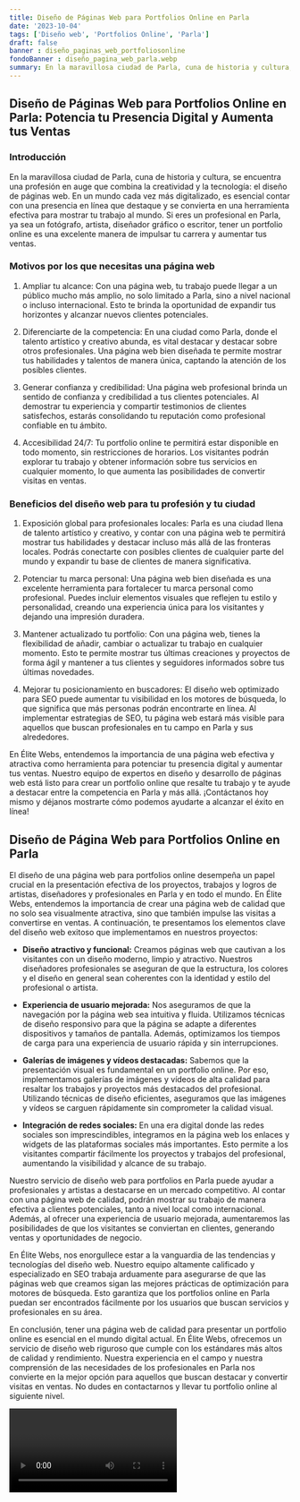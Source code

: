 ```yaml
---
title: Diseño de Páginas Web para Portfolios Online en Parla
date: '2023-10-04'
tags: ['Diseño web', 'Portfolios Online', 'Parla']
draft: false
banner : diseño_paginas_web_portfoliosonline
fondoBanner : diseño_pagina_web_parla.webp
summary: En la maravillosa ciudad de Parla, cuna de historia y cultura, se encuentra una profesión en auge que combina la creatividad y la tecnología el diseño de páginas web. En un mundo cada vez más digitalizado, es esencial contar con una presencia en línea que destaque y se convierta en una herramienta efectiva para mostrar tu trabajo al mundo. Si eres un profesional en Parla, ya sea un fotógrafo, artista, diseñador gráfico o escritor, tener un portfolio online es una excelente manera de impulsar tu carrera y aumentar tus ventas.
---
```


## Diseño de Páginas Web para Portfolios Online en Parla: Potencia tu Presencia Digital y Aumenta tus Ventas

### Introducción

En la maravillosa ciudad de Parla, cuna de historia y cultura, se encuentra una profesión en auge que combina la creatividad y la tecnología: el diseño de páginas web. En un mundo cada vez más digitalizado, es esencial contar con una presencia en línea que destaque y se convierta en una herramienta efectiva para mostrar tu trabajo al mundo. Si eres un profesional en Parla, ya sea un fotógrafo, artista, diseñador gráfico o escritor, tener un portfolio online es una excelente manera de impulsar tu carrera y aumentar tus ventas.

### Motivos por los que necesitas una página web

1. Ampliar tu alcance: Con una página web, tu trabajo puede llegar a un público mucho más amplio, no solo limitado a Parla, sino a nivel nacional o incluso internacional. Esto te brinda la oportunidad de expandir tus horizontes y alcanzar nuevos clientes potenciales.

2. Diferenciarte de la competencia: En una ciudad como Parla, donde el talento artístico y creativo abunda, es vital destacar y destacar sobre otros profesionales. Una página web bien diseñada te permite mostrar tus habilidades y talentos de manera única, captando la atención de los posibles clientes.

3. Generar confianza y credibilidad: Una página web profesional brinda un sentido de confianza y credibilidad a tus clientes potenciales. Al demostrar tu experiencia y compartir testimonios de clientes satisfechos, estarás consolidando tu reputación como profesional confiable en tu ámbito.

4. Accesibilidad 24/7: Tu portfolio online te permitirá estar disponible en todo momento, sin restricciones de horarios. Los visitantes podrán explorar tu trabajo y obtener información sobre tus servicios en cualquier momento, lo que aumenta las posibilidades de convertir visitas en ventas.

### Beneficios del diseño web para tu profesión y tu ciudad

1. Exposición global para profesionales locales: Parla es una ciudad llena de talento artístico y creativo, y contar con una página web te permitirá mostrar tus habilidades y destacar incluso más allá de las fronteras locales. Podrás conectarte con posibles clientes de cualquier parte del mundo y expandir tu base de clientes de manera significativa.

2. Potenciar tu marca personal: Una página web bien diseñada es una excelente herramienta para fortalecer tu marca personal como profesional. Puedes incluir elementos visuales que reflejen tu estilo y personalidad, creando una experiencia única para los visitantes y dejando una impresión duradera.

3. Mantener actualizado tu portfolio: Con una página web, tienes la flexibilidad de añadir, cambiar o actualizar tu trabajo en cualquier momento. Esto te permite mostrar tus últimas creaciones y proyectos de forma ágil y mantener a tus clientes y seguidores informados sobre tus últimas novedades.

4. Mejorar tu posicionamiento en buscadores: El diseño web optimizado para SEO puede aumentar tu visibilidad en los motores de búsqueda, lo que significa que más personas podrán encontrarte en línea. Al implementar estrategias de SEO, tu página web estará más visible para aquellos que buscan profesionales en tu campo en Parla y sus alrededores.

En Élite Webs, entendemos la importancia de una página web efectiva y atractiva como herramienta para potenciar tu presencia digital y aumentar tus ventas. Nuestro equipo de expertos en diseño y desarrollo de páginas web está listo para crear un portfolio online que resalte tu trabajo y te ayude a destacar entre la competencia en Parla y más allá. ¡Contáctanos hoy mismo y déjanos mostrarte cómo podemos ayudarte a alcanzar el éxito en línea!

<GifSeo />

<Cta />

## Diseño de Página Web para Portfolios Online en Parla

El diseño de una página web para portfolios online desempeña un papel crucial en la presentación efectiva de los proyectos, trabajos y logros de artistas, diseñadores y profesionales en Parla y en todo el mundo. En Élite Webs, entendemos la importancia de crear una página web de calidad que no solo sea visualmente atractiva, sino que también impulse las visitas a convertirse en ventas. A continuación, te presentamos los elementos clave del diseño web exitoso que implementamos en nuestros proyectos:

- **Diseño atractivo y funcional:** Creamos páginas web que cautivan a los visitantes con un diseño moderno, limpio y atractivo. Nuestros diseñadores profesionales se aseguran de que la estructura, los colores y el diseño en general sean coherentes con la identidad y estilo del profesional o artista.

- **Experiencia de usuario mejorada:** Nos aseguramos de que la navegación por la página web sea intuitiva y fluida. Utilizamos técnicas de diseño responsivo para que la página se adapte a diferentes dispositivos y tamaños de pantalla. Además, optimizamos los tiempos de carga para una experiencia de usuario rápida y sin interrupciones.

- **Galerías de imágenes y vídeos destacadas:** Sabemos que la presentación visual es fundamental en un portfolio online. Por eso, implementamos galerías de imágenes y vídeos de alta calidad para resaltar los trabajos y proyectos más destacados del profesional. Utilizando técnicas de diseño eficientes, aseguramos que las imágenes y vídeos se carguen rápidamente sin comprometer la calidad visual.

- **Integración de redes sociales:** En una era digital donde las redes sociales son imprescindibles, integramos en la página web los enlaces y widgets de las plataformas sociales más importantes. Esto permite a los visitantes compartir fácilmente los proyectos y trabajos del profesional, aumentando la visibilidad y alcance de su trabajo.

Nuestro servicio de diseño web para portfolios en Parla puede ayudar a profesionales y artistas a destacarse en un mercado competitivo. Al contar con una página web de calidad, podrán mostrar su trabajo de manera efectiva a clientes potenciales, tanto a nivel local como internacional. Además, al ofrecer una experiencia de usuario mejorada, aumentaremos las posibilidades de que los visitantes se conviertan en clientes, generando ventas y oportunidades de negocio.

En Élite Webs, nos enorgullece estar a la vanguardia de las tendencias y tecnologías del diseño web. Nuestro equipo altamente calificado y especializado en SEO trabaja arduamente para asegurarse de que las páginas web que creamos sigan las mejores prácticas de optimización para motores de búsqueda. Esto garantiza que los portfolios online en Parla puedan ser encontrados fácilmente por los usuarios que buscan servicios y profesionales en su área.

En conclusión, tener una página web de calidad para presentar un portfolio online es esencial en el mundo digital actual. En Élite Webs, ofrecemos un servicio de diseño web riguroso que cumple con los estándares más altos de calidad y rendimiento. Nuestra experiencia en el campo y nuestra comprensión de las necesidades de los profesionales en Parla nos convierte en la mejor opción para aquellos que buscan destacar y convertir visitas en ventas. No dudes en contactarnos y llevar tu portfolio online al siguiente nivel.

<Video />

<CtaBot job='Portfolios Online' city='Parla'/>

<Gmaps query='Parla+españa+maps' />